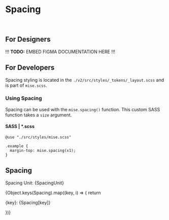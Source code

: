 
<Meta
  title="Tokens/Layout/Spacing"
  parameters={{...tokenParams}}
/>

# Spacing

<br/>

## For Designers

!!! **TODO:** EMBED FIGMA DOCUMENTATION HERE !!!

## For Developers

Spacing styling is located in the `./v2/src/styles/_tokens/_layout.scss` and is part of `mise.scss`.

### Using Spacing

Spacing can be used with the `mise.spacing()` function. This custom SASS function takes a `size` argument.

#### SASS | *.scss

```
@use "./src/styles/mise.scss"

.example {
  margin-top: mise.spacing(x1);
}
```

## Spacing

Spacing Unit: {SpacingUnit}

{Object.keys(Spacing).map((key, i) => {
  return <p>{key}: {Spacing[key]}</p>
})}